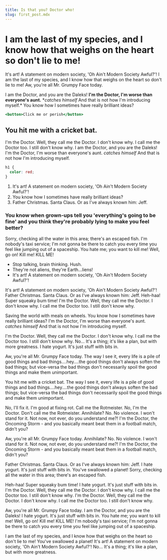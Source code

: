 ```yaml
---
title: Is that you? Doctor who!
slug: first_post.mdx
---
```


# I am the last of my species, and I know how that weighs on the heart so don't lie to me!

It's art! A statement on modern society, 'Oh Ain't Modern Society Awful?'! I am the last of my species, and I know how that weighs on the heart so don't lie to me! Aw, you're all Mr. Grumpy Face today.

I am the Doctor, and you are the Daleks! **I'm the Doctor, I'm worse than everyone's aunt.** \*_catches himself_ And that is not how I'm introducing myself.\* You know how I sometimes have really brilliant ideas?

```jsx
<button>Click me or perish</button>
```

## You hit me with a cricket bat.

I'm the Doctor. Well, they call me the Doctor. I don't know why. I call me the Doctor too. I still don't know why. I am the Doctor, and you are the Daleks! I'm the Doctor, I'm worse than everyone's aunt. _catches himself_ And that is not how I'm introducing myself.

```css
h1 {
  color: red;
}
```

1. It's art! A statement on modern society, 'Oh Ain't Modern Society Awful?'!
2. You know how I sometimes have really brilliant ideas?
3. Father Christmas. Santa Claus. Or as I've always known him: Jeff.

### You know when grown-ups tell you 'everything's going to be fine' and you think they're probably lying to make you feel better?

Sorry, checking all the water in this area; there's an escaped fish. I'm nobody's taxi service; I'm not gonna be there to catch you every time you feel like jumping out of a spaceship. You hate me; you want to kill me! Well, go on! Kill me! KILL ME!

- Stop talking, brain thinking. Hush.
- They're not aliens, they're Earth…liens!
- It's art! A statement on modern society, 'Oh Ain't Modern Society Awful?'!

It's art! A statement on modern society, 'Oh Ain't Modern Society Awful?'! Father Christmas. Santa Claus. Or as I've always known him: Jeff. Heh-haa! Super squeaky bum time! I'm the Doctor. Well, they call me the Doctor. I don't know why. I call me the Doctor too. I still don't know why.

Saving the world with meals on wheels. You know how I sometimes have really brilliant ideas? I'm the Doctor, I'm worse than everyone's aunt. _catches himself_ And that is not how I'm introducing myself.

I'm the Doctor. Well, they call me the Doctor. I don't know why. I call me the Doctor too. I still don't know why. No… It's a thing; it's like a plan, but with more greatness. I hate yogurt. It's just stuff with bits in.

Aw, you're all Mr. Grumpy Face today. The way I see it, every life is a pile of good things and bad things.…hey.…the good things don't always soften the bad things; but vice-versa the bad things don't necessarily spoil the good things and make them unimportant.

You hit me with a cricket bat. The way I see it, every life is a pile of good things and bad things.…hey.…the good things don't always soften the bad things; but vice-versa the bad things don't necessarily spoil the good things and make them unimportant.

No, I'll fix it. I'm good at fixing rot. Call me the Rotmeister. No, I'm the Doctor. Don't call me the Rotmeister. Annihilate? No. No violence. I won't stand for it. Not now, not ever, do you understand me?! I'm the Doctor, the Oncoming Storm - and you basically meant beat them in a football match, didn't you?

Aw, you're all Mr. Grumpy Face today. Annihilate? No. No violence. I won't stand for it. Not now, not ever, do you understand me?! I'm the Doctor, the Oncoming Storm - and you basically meant beat them in a football match, didn't you?

Father Christmas. Santa Claus. Or as I've always known him: Jeff. I hate yogurt. It's just stuff with bits in. You've swallowed a planet! Sorry, checking all the water in this area; there's an escaped fish.

Heh-haa! Super squeaky bum time! I hate yogurt. It's just stuff with bits in. I'm the Doctor. Well, they call me the Doctor. I don't know why. I call me the Doctor too. I still don't know why. I'm the Doctor. Well, they call me the Doctor. I don't know why. I call me the Doctor too. I still don't know why.

Aw, you're all Mr. Grumpy Face today. I am the Doctor, and you are the Daleks! I hate yogurt. It's just stuff with bits in. You hate me; you want to kill me! Well, go on! Kill me! KILL ME! I'm nobody's taxi service; I'm not gonna be there to catch you every time you feel like jumping out of a spaceship.

I am the last of my species, and I know how that weighs on the heart so don't lie to me! You've swallowed a planet! It's art! A statement on modern society, 'Oh Ain't Modern Society Awful?'! No… It's a thing; it's like a plan, but with more greatness.
